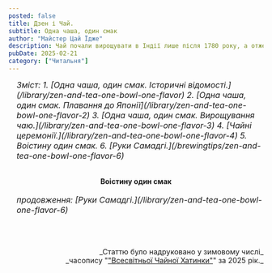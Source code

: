 ```yaml
---
posted: false
title: Дзен і Чай.
subtitle: Одна чаша, один смак
author: "Майстер Цай Їдже"
description: Чай почали вирощувати в Індії лише після 1780 року, а отже жодного зв'язку поміж чаєм і раннім Буддизмом у Індії не існувало. Як Дзен і чай виявилися настільки глибоко взаємопов'язаними, що стали "одним цілим"?
pubDate: 2025-02-21
category: ["Читальня"]
---
```



<section style="font-size: 1rem; font-style: italic; padding-left: 1rem; margin-bottom: 2rem;">
    Зміст:
    1. [Одна чаша, один смак. Історичні відомості.](/library/zen-and-tea-one-bowl-one-flavor)
    2. [Одна чаша, один смак. Плавання до Японії](/library/zen-and-tea-one-bowl-one-flavor-2)
    3. [Одна чаша, один смак. Вирощування чаю.](/library/zen-and-tea-one-bowl-one-flavor-3)
    4. [Чайні церемонії.](/library/zen-and-tea-one-bowl-one-flavor-4)
    5. Воістину один смак.
    6. [Руки Самадгі.](/brewingtips/zen-and-tea-one-bowl-one-flavor-6)
</section>

<h4 style="text-align: center;">Воістину один смак</h4>



<section style="font-size: 1rem; font-style: italic; padding-left: 1rem; margin-bottom: 2rem;">
    продовження: [Руки Самадгі.](/library/zen-and-tea-one-bowl-one-flavor-6)
</section>

<p>&nbsp;</p>
<p align="right" style="font-size: 0.9rem;">_Статтю було надруковано у зимовому числі_<br />_часопису "<a href="http://www.globalteahut.org/" target="_blank" rel="noopener noreferrer">"Всесвітньої Чайної Хатинки"</a>" за 2025 рік._</p>
